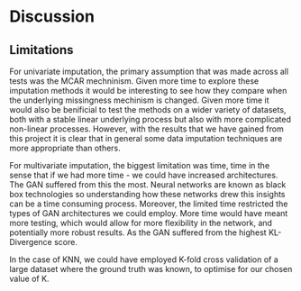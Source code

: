 # Discussion

## Limitations
For univariate imputation, the primary assumption that was made across all tests was the MCAR mechninism. Given more time to explore these imputation methods it would be interesting to see how they compare when the underlying missingness mechinism is changed. Given more time it would also be benificial to test the methods on a wider variety of datasets, both with a stable linear underlying process but also with more complicated non-linear processes. However, with the results that we have gained from this project it is clear that in general some data imputation techniques are more appropriate than others. 

For multivariate imputation, the biggest limitation was time, time in the sense that if we had more time - we could have increased architectures. The GAN suffered from this the most. Neural networks are known as black box technologies so understanding how these networks drew this insights can be a time consuming process. Moreover, the limited time restricted the types of GAN architectures we could employ. More time would have meant more testing, which would allow for more flexibility in the network, and potentially more robust results. As the GAN suffered from the highest KL-Divergence score. 

In the case of KNN, we could have employed K-fold cross validation of a large dataset where the ground truth was known, to optimise for our chosen value of K. 
